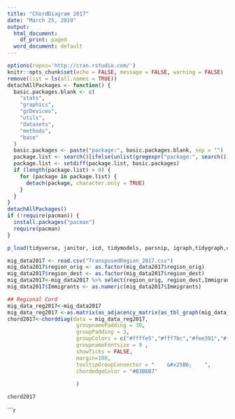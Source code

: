 ```yaml
---
title: "ChordDiagram 2017"
date: "March 25, 2019"
output:
  html_document:
    df_print: paged
  word_document: default
---
```


```r
options(repos='http://cran.rstudio.com/')
knitr::opts_chunk$set(echo = FALSE, message = FALSE, warning = FALSE)
remove(list = ls(all.names = TRUE))
detachAllPackages <- function() {
  basic.packages.blank <- c(
    "stats",
    "graphics",
    "grDevices",
    "utils",
    "datasets",
    "methods",
    "base"
  )
  basic.packages <- paste("package:", basic.packages.blank, sep = "")
  package.list <- search()[ifelse(unlist(gregexpr("package:", search())) == 1, TRUE, FALSE)]
  package.list <- setdiff(package.list, basic.packages)
  if (length(package.list) > 0) {
    for (package in package.list) {
      detach(package, character.only = TRUE)
    }
  }
}
detachAllPackages()
if (!require(pacman)) {
  install.packages("pacman")
  require(pacman)
}

p_load(tidyverse, janitor, icd, tidymodels, parsnip, igraph,tidygraph,circlize,chorddiag)
```


```r
mig_data2017 <- read.csv("TransposedRegion_2017.csv")
mig_data2017$region_orig <- as.factor(mig_data2017$region_orig)
mig_data2017$region_dest <- as.factor(mig_data2017$region_dest)
mig_data2017<-mig_data2017 %>% select(region_orig, region_dest,Immigrants )
mig_data2017$Immigrants <- as.numeric(mig_data2017$Immigrants)
```

```r

## Regional Cord
mig_data_reg2017<-mig_data2017 
mig_data_reg2017 <-as.matrix(as_adjacency_matrix(as_tbl_graph(mig_data_reg2017), attr ="Immigrants"))
chord2017<-chorddiag(data = mig_data_reg2017,
                      groupnamePadding = 30,
                      groupPadding = 3,
                      groupColors = c("#ffffe5","#fff7bc","#fee391","#fec44f","#fe9929","#ec7014","#cc4c02","#8c2d04"),
                      groupnameFontsize = 9 ,
                      showTicks = FALSE,
                      margin=100,
                      tooltipGroupConnector = "    &#x25B6;    ",
                      chordedgeColor = "#B3B6B7"
                      
                      )

chord2017 
```

```r